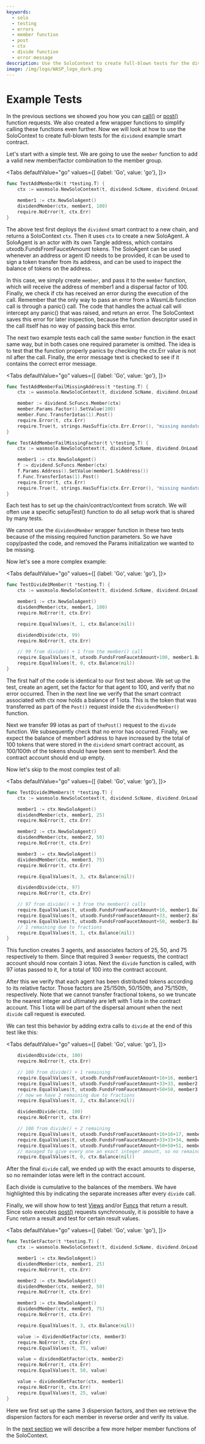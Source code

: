 ```yaml
---
keywords:
  - solo
  - testing
  - errors
  - member function
  - post
  - ctx
  - divide function
  - error message
description: Use the SoloContext to create full-blown tests for the dividend example smart contract.
image: /img/logo/WASP_logo_dark.png
---
```



# Example Tests

In the previous sections we showed you how you can [call()](call.mdx) or
[post()](post.mdx) function requests. We also created a few wrapper functions to simplify
calling these functions even further. Now we will look at how to use the SoloContext to
create full-blown tests for the `dividend` example smart contract.

Let's start with a simple test. We are going to use the `member` function to add a valid
new member/factor combination to the member group.

<Tabs defaultValue="go"
    values={[
        {label: 'Go', value: 'go'},
    ]}>

<TabItem value="go">

```go
func TestAddMemberOk(t *testing.T) {
    ctx := wasmsolo.NewSoloContext(t, dividend.ScName, dividend.OnLoad)

    member1 := ctx.NewSoloAgent()
    dividendMember(ctx, member1, 100)
    require.NoError(t, ctx.Err)
}
```

</TabItem>
</Tabs>

The above test first deploys the `dividend` smart contract to a new chain, and returns a
SoloContext `ctx`. Then it uses `ctx` to create a new SoloAgent. A SoloAgent is an actor
with its own Tangle address, which contains utxodb.FundsFromFaucetAmount tokens. The SoloAgent can be used
whenever an address or agent ID needs to be provided, it can be used to sign a token
transfer from its address, and can be used to inspect the balance of tokens on the
address.

In this case, we simply create `member`, and pass it to the `member` function, which will
receive the address of member1 and a dispersal factor of 100. Finally, we check if ctx has
received an error during the execution of the call. Remember that the only way to pass an
error from a WasmLib function call is through a panic() call. The code that handles the
actual call will intercept any panic() that was raised, and return an error.
The SoloContext saves this error for later inspection, because the function descriptor
used in the call itself has no way of passing back this error.

The next two example tests each call the same `member` function in the exact same way, but
in both cases one required parameter is omitted. The idea is to test that the function
properly panics by checking the ctx.Err value is not nil after the call. Finally, the
error message text is checked to see if it contains the correct error message.

<Tabs defaultValue="go"
      values={[
          {label: 'Go', value: 'go'},
      ]}>

<TabItem value="go">

```go
func TestAddMemberFailMissingAddress(t *testing.T) {
    ctx := wasmsolo.NewSoloContext(t, dividend.ScName, dividend.OnLoad)

    member := dividend.ScFuncs.Member(ctx)
    member.Params.Factor().SetValue(100)
    member.Func.TransferIotas(1).Post()
    require.Error(t, ctx.Err)
    require.True(t, strings.HasSuffix(ctx.Err.Error(), "missing mandatory address"))
}

func TestAddMemberFailMissingFactor(t \*testing.T) {
    ctx := wasmsolo.NewSoloContext(t, dividend.ScName, dividend.OnLoad)

    member1 := ctx.NewSoloAgent()
    f := dividend.ScFuncs.Member(ctx)
    f.Params.Address().SetValue(member1.ScAddress())
    f.Func.TransferIotas(1).Post()
    require.Error(t, ctx.Err)
    require.True(t, strings.HasSuffix(ctx.Err.Error(), "missing mandatory factor"))
}
```

</TabItem>
</Tabs>

Each test has to set up the chain/contract/context from scratch. We will often use a
specific setupTest() function to do all setup work that is shared by many tests.

We cannot use the `dividendMember` wrapper function in these two tests because of the
missing required function parameters. So we have copy/pasted the code, and removed the
Params initialization we wanted to be missing.

Now let's see a more complex example:

<Tabs defaultValue="go"
      values={[
          {label: 'Go', value: 'go'},
      ]}>

<TabItem value="go">

```go
func TestDivide1Member(t *testing.T) {
    ctx := wasmsolo.NewSoloContext(t, dividend.ScName, dividend.OnLoad)

    member1 := ctx.NewSoloAgent()
    dividendMember(ctx, member1, 100)
    require.NoError(t, ctx.Err)

    require.EqualValues(t, 1, ctx.Balance(nil))

    dividendDivide(ctx, 99)
    require.NoError(t, ctx.Err)

    // 99 from divide() + 1 from the member() call
    require.EqualValues(t, utxodb.FundsFromFaucetAmount+100, member1.Balance())
    require.EqualValues(t, 0, ctx.Balance(nil))
}
```

</TabItem>
</Tabs>

The first half of the code is identical to our first test above. We set up the test,
create an agent, set the factor for that agent to 100, and verify that no error occurred.
Then in the next line we verify that the smart contract associated with ctx now holds a
balance of 1 iota. This is the token that was transferred as part of the `Post()` request
inside the `dividendMember()` function.

Next we transfer 99 iotas as part of `thePost()` request to the `divide` function. We
subsequently check that no error has occurred. Finally, we expect the balance of member1
address to have increased by the total of 100 tokens that were stored in the `dividend`
smart contract account, as 100/100th of the tokens should have been sent to member1.
And the contract account should end up empty.

Now let's skip to the most complex test of all:

<Tabs defaultValue="go"
      values={[
          {label: 'Go', value: 'go'},
      ]}>

<TabItem value="go">

```go
func TestDivide3Members(t *testing.T) {
    ctx := wasmsolo.NewSoloContext(t, dividend.ScName, dividend.OnLoad)

    member1 := ctx.NewSoloAgent()
    dividendMember(ctx, member1, 25)
    require.NoError(t, ctx.Err)

    member2 := ctx.NewSoloAgent()
    dividendMember(ctx, member2, 50)
    require.NoError(t, ctx.Err)

    member3 := ctx.NewSoloAgent()
    dividendMember(ctx, member3, 75)
    require.NoError(t, ctx.Err)

    require.EqualValues(t, 3, ctx.Balance(nil))

    dividendDivide(ctx, 97)
    require.NoError(t, ctx.Err)

    // 97 from divide() + 3 from the member() calls
    require.EqualValues(t, utxodb.FundsFromFaucetAmount+16, member1.Balance())
    require.EqualValues(t, utxodb.FundsFromFaucetAmount+33, member2.Balance())
    require.EqualValues(t, utxodb.FundsFromFaucetAmount+50, member3.Balance())
    // 1 remaining due to fractions
    require.EqualValues(t, 1, ctx.Balance(nil))
}
```

</TabItem>
</Tabs>

This function creates 3 agents, and associates factors of 25, 50, and 75 respectively to
them. Since that required 3 `member` requests, the contract account should now contain 3
iotas. Next the `divide` function is called, with 97 iotas passed to it, for a total of
100 into the contract account.

After this we verify that each agent has been distributed tokens according to its relative
factor. Those factors are 25/150th, 50/150th, and 75/150th, respectively. Note that we
cannot transfer fractional tokens, so we truncate to the nearest integer and ultimately
are left with 1 iota in the contract account. This 1 iota will be part of the dispersal
amount when the next `divide` call request is executed.

We can test this behavior by adding extra calls to `divide` at the end of this test like
this:

<Tabs defaultValue="go"
      values={[
          {label: 'Go', value: 'go'},
      ]}>

<TabItem value="go">

```go
    dividendDivide(ctx, 100)
    require.NoError(t, ctx.Err)

    // 100 from divide() + 1 remaining
    require.EqualValues(t, utxodb.FundsFromFaucetAmount+16+16, member1.Balance())
    require.EqualValues(t, utxodb.FundsFromFaucetAmount+33+33, member2.Balance())
    require.EqualValues(t, utxodb.FundsFromFaucetAmount+50+50, member3.Balance())
    // now we have 2 remaining due to fractions
    require.EqualValues(t, 2, ctx.Balance(nil))

    dividendDivide(ctx, 100)
    require.NoError(t, ctx.Err)

    // 100 from divide() + 2 remaining
    require.EqualValues(t, utxodb.FundsFromFaucetAmount+16+16+17, member1.Balance())
    require.EqualValues(t, utxodb.FundsFromFaucetAmount+33+33+34, member2.Balance())
    require.EqualValues(t, utxodb.FundsFromFaucetAmount+50+50+51, member3.Balance())
    // managed to give every one an exact integer amount, so no remainder
    require.EqualValues(t, 0, ctx.Balance(nil))
```

</TabItem>
</Tabs>

After the final `divide` call, we ended up with the exact amounts to disperse, so no
remainder iotas were left in the contract account.

Each divide is cumulative to the balances of the members. We have highlighted this by
indicating the separate increases after every `divide` call.

Finally, we will show how to test [Views](views.mdx) and/or [Funcs](funcs.mdx) that return
a result. Since solo executes [post()](post.mdx) requests synchronously, it is possible to
have a Func return a result and test for certain result values.

<Tabs defaultValue="go"
      values={[
          {label: 'Go', value: 'go'},
      ]}>

<TabItem value="go">

```go
func TestGetFactor(t *testing.T) {
    ctx := wasmsolo.NewSoloContext(t, dividend.ScName, dividend.OnLoad)

    member1 := ctx.NewSoloAgent()
    dividendMember(ctx, member1, 25)
    require.NoError(t, ctx.Err)

    member2 := ctx.NewSoloAgent()
    dividendMember(ctx, member2, 50)
    require.NoError(t, ctx.Err)

    member3 := ctx.NewSoloAgent()
    dividendMember(ctx, member3, 75)
    require.NoError(t, ctx.Err)

    require.EqualValues(t, 3, ctx.Balance(nil))

    value := dividendGetFactor(ctx, member3)
    require.NoError(t, ctx.Err)
    require.EqualValues(t, 75, value)

    value = dividendGetFactor(ctx, member2)
    require.NoError(t, ctx.Err)
    require.EqualValues(t, 50, value)

    value = dividendGetFactor(ctx, member1)
    require.NoError(t, ctx.Err)
    require.EqualValues(t, 25, value)
}
```

</TabItem>
</Tabs>

Here we first set up the same 3 dispersion factors, and then we retrieve the dispersion
factors for each member in reverse order and verify its value.

In the [next section](timelock.mdx) we will describe a few more helper member functions
of the SoloContext.
